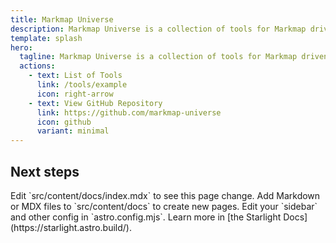 ```yaml
---
title: Markmap Universe
description: Markmap Universe is a collection of tools for Markmap driven by the community.
template: splash
hero:
  tagline: Markmap Universe is a collection of tools for Markmap driven by the community.
  actions:
    - text: List of Tools
      link: /tools/example
      icon: right-arrow
    - text: View GitHub Repository
      link: https://github.com/markmap-universe
      icon: github
      variant: minimal
---
```



## Next steps

<CardGrid stagger>
	<Card title="Update content" icon="pencil">
		Edit `src/content/docs/index.mdx` to see this page change.
	</Card>
	<Card title="Add new content" icon="add-document">
		Add Markdown or MDX files to `src/content/docs` to create new pages.
	</Card>
	<Card title="Configure your site" icon="setting">
		Edit your `sidebar` and other config in `astro.config.mjs`.
	</Card>
	<Card title="Read the docs" icon="open-book">
		Learn more in [the Starlight Docs](https://starlight.astro.build/).
	</Card>
</CardGrid>
